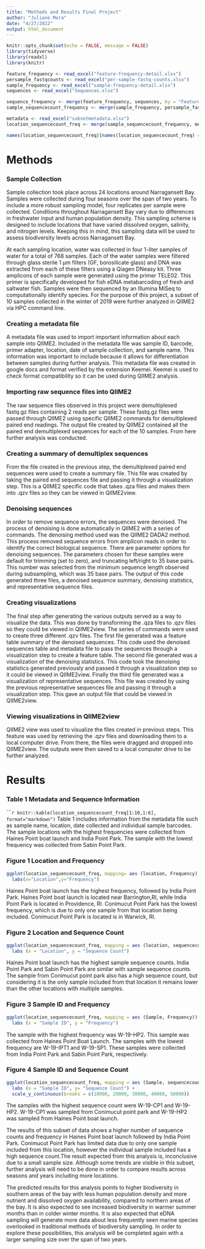 ```yaml
---
title: "Methods and Results Final Project"
author: "Juliane Mora"
date: "4/27/2022"
output: html_document
---
```


```r
knitr::opts_chunk$set(echo = FALSE, message = FALSE)
library(tidyverse)
library(readxl)
library(knitr)
```

```r
feature_frequency <- read_excel("feature-frequency-detail.xlsx")
persample_fastqcounts <- read_excel("per-sample-fastq-counts.xlsx")
sample_frequency <- read_excel("sample-frequency-detail.xlsx")
sequences <- read_excel("Sequences.xlsx")

sequence_frequency <- merge(feature_frequency, sequences, by = "Feature")
sample_sequencecount_frequency <- merge(sample_frequency, persample_fastqcounts, by.x =c("Sample"),by.y=c("Sample name"))

metadata <- read_excel("subsetmetadata.xlsx")
location_sequencecount_freq <- merge(sample_sequencecount_frequency, metadata, by.x =c("Sample"),by.y=c("sampleid"))

names(location_sequencecount_freq)[names(location_sequencecount_freq) == "Sequence count"] <- "sequencecount"
```

# Methods

### Sample Collection
Sample collection took place across 24 locations around Narragansett Bay. Samples were collected during four seasons over the span of two years. To include a more robust sampling model, four replicates per sample were collected. Conditions throughout Narragansett Bay vary due to differences in freshwater input and human population density. This sampling scheme is designed to include locations that have varied dissolved oxygen, salinity, and nitrogen levels. Keeping this in mind, this sampling data will be used to assess biodiversity levels across Narragansett Bay.

At each sampling location, water was collected in four 1-liter samples of water for a total of 768 samples. Each of the water samples were filtered through glass sterile 1 μm filters (GF, borosilicate glass) and DNA was extracted from each of these filters using a Qiagen DNeasy kit. Three amplicons of each sample were generated using the primer TELE02. This primer is specifically developed for fish eDNA metabarcoding of fresh and saltwater fish. Samples were then sequenced by an Illumina MiSeq to computationally identify species. For the purpose of this project, a subset of 10 samples collected in the winter of 2019 were further analyzed in QIIME2 via HPC command line.

### Creating a metadata file
A metadata file was used to import important information about each sample into QIIME2. Included in the metadata file was sample ID, barcode, primer adapter, location, date of sample collection, and sample name. This information was important to include because it allows for differentiation between samples during further analysis. This metadata file was created in google docs and format verified by the extension Keemei. Keemei is used to check format compatibility so it can be used during QIIME2 analysis.

### Importing raw sequence files into QIIME2
The raw sequence files observed in this project were demultiplexed fastq.gz files containing 2 reads per sample. These fastq.gz files were passed through QIIME2 using specific QIIME2 commands for demultiplexed paired end readings. The output file created by QIIME2 contained all the paired end demultiplexed sequences for each of the 10 samples. From here further analysis was conducted.

### Creating a summary of demultiplex sequences
From the file created in the previous step, the demultiplexed paired end sequences were used to create a summary file. This file was created by taking the paired end sequences file and passing it through a visualization step. This is a QIIME2 specific code that takes .qza files and makes them into .qzv files so they can be viewed in QIIME2view.

### Denoising sequences
In order to remove sequence errors, the sequences were denoised. The process of denoising is done automatically in QIIME2 with a series of commands. The denoising method used was the QIIME2  DADA2 method. This process removed sequence errors from amplicon reads in order to identify the correct biological sequence. There are parameter options for denoising sequences. The parameters chosen for these samples were default for trimming (set to zero), and truncating left/right to 35 base pairs. This number was selected from the minimum sequence length observed during subsampling, which was 35 base pairs. The output of this code generated three files, a denoised sequence summary, denoising statistics, and representative sequence files. 

### Creating visualizations
The final step after generating the various outputs served as a way to visualize the data. This was done by transforming the .qza files to .qzv files so they could be viewed in QIIME2view. The series of commands were used to create three different .qzv files. The first file generated was a feature table summary of the denoised sequences. This code used the denoised sequences table and metadata file to pass the sequences through a visualization step to create a feature table. The second file generated was a visualization of the denoising statistics. This code took the denoising statistics generated previously and passed it through a visualization step so it could be viewed in QIIME2view. Finally the third file generated was a visualization of representative sequences. This file was created by using the previous representative sequences file and passing it through a visualization step. This gave an output file that could be viewed in QIIME2view.

### Viewing visualizations in QIIME2view
QIIME2 view was used to visualize the files created in previous steps. This feature was used by retrieving the .qzv files and downloading them to a local computer drive. From there, the files were dragged and dropped into QIIME2view. The outputs were then saved to a local computer drive to be further analyzed.

# Results

### Table 1 Metadata and Sequence Information
``````r
knitr::kable(location_sequencecount_freq[1:10,1:6], format="markdown")
```
Table 1 includes information from the metadata file such as sample name, location, date collected and individual sample barcodes. The sample locations with the highest frequencies were collected from Haines Point boat launch and India Point Park. The sample with the lowest frequency was collected from Sabin Point Park.

### Figure 1 Location and Frequency

```r
ggplot(location_sequencecount_freq, mapping= aes (location, Frequency))+geom_point() +
  labs(x="Location",y="Frequency")
```

Haines Point boat launch has the highest frequency, followed by India Point Park. Haines Point boat launch is located near Barrington,RI, while India Point Park is located in Providence, RI. Conimucut Point Park has the lowest frequency, which is due to only one sample from that location being included. Conimucut Point Park is located is in Warwick, RI.

### Figure 2 Location and Sequence Count
```r
ggplot(location_sequencecount_freq, mapping = aes (location, sequencecount)) + geom_point() +
  labs (x = "Location", y = "Sequence Count")
```

Haines Point boat launch has the highest sample sequence counts. India Point Park and Sabin Point Park are similar with sample sequence counts. The sample from Conimucut point park also has a high sequence count, but considering it is the only sample included from that location it remains lower than the other locations with multiple samples.

### Figure 3 Sample ID and Frequency
```r
ggplot(location_sequencecount_freq, mapping = aes (Sample, Frequency)) + geom_point() +
  labs (x = "Sample ID", y = "Frequency")
```

The sample with the highest frequency was W-19-HP2. This sample was collected from Haines Point Boat Launch. The samples with the lowest frequency are W-19-IPT1 and W-19-SP1. These samples were collected from India Point Park and Sabin Point Park, respectively.

### Figure 4 Sample ID and Sequence Count
```r
ggplot(location_sequencecount_freq, mapping = aes (Sample, sequencecount)) + geom_point() +
  labs (x = "Sample ID", y= "Sequence Count") +
  scale_y_continuous(breaks = c(10000, 20000, 30000, 40000, 50000))
```

The samples with the highest sequence count were W-19-CP1 and W-19-HP2. W-19-CP1 was sampled from Conimucut point park and W-19-HP2 was sampled from Haines Point boat launch.

The results of this subset of data shows a higher number of sequence counts and frequency in Haines Point boat launch followed by India Point Park. Conimucut Point Park has limited data due to only one sample included from this location, however the individual sample included has a high sequence count.The result expected from this analysis is, inconclusive due to a small sample size. Although some trends are visible in this subset, further analysis will need to be done in order to compare results across seasons and years including more locations.

The predicted results for this analysis points to higher biodiversity in southern areas of the bay with less human population density and more nutrient and dissolved oxygen availability, compared to northern areas of the bay. It is also expected to see increased biodiversity in warmer summer months than in colder winter months. It is also expected that eDNA sampling will generate more data about less frequently seen marine species overlooked in traditional methods of biodiversity sampling. In order to explore these possibilities, this analysis will be completed again with a larger sampling size over the span of two years.
